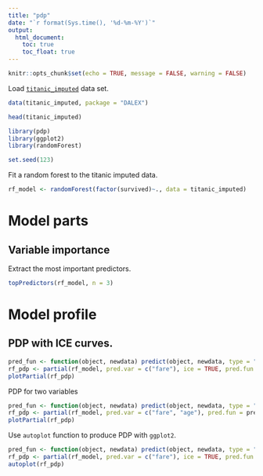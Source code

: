 ```yaml
---
title: "pdp"
date: "`r format(Sys.time(), '%d-%m-%Y')`"
output:
  html_document:
    toc: true
    toc_float: true
---
```


```r
knitr::opts_chunk$set(echo = TRUE, message = FALSE, warning = FALSE)
```



Load [`titanic_imputed`](https://modeloriented.github.io/DALEX/reference/titanic.html) data set.

```r
data(titanic_imputed, package = "DALEX")

head(titanic_imputed)
```


```r
library(pdp)
library(ggplot2)
library(randomForest)

set.seed(123)
```

Fit a random forest to the titanic imputed data.

```r
rf_model <- randomForest(factor(survived)~., data = titanic_imputed)
```



# Model parts

## Variable importance

Extract the most important predictors.

```r
topPredictors(rf_model, n = 3)
```



# Model profile

## PDP with ICE curves.

```r
pred_fun <- function(object, newdata) predict(object, newdata, type = "prob")[,2]
rf_pdp <- partial(rf_model, pred.var = c("fare"), ice = TRUE, pred.fun = pred_fun )
plotPartial(rf_pdp)
```

PDP for two variables 
```r
pred_fun <- function(object, newdata) predict(object, newdata, type = "prob")[,2]
rf_pdp <- partial(rf_model, pred.var = c("fare", "age"), pred.fun = pred_fun)
plotPartial(rf_pdp)
```

Use `autoplot` function to produce PDP with `ggplot2`.

```r
pred_fun <- function(object, newdata) predict(object, newdata, type = "prob")[,2]
rf_pdp <- partial(rf_model, pred.var = c("fare"), ice = TRUE, pred.fun = pred_fun)
autoplot(rf_pdp)
```




